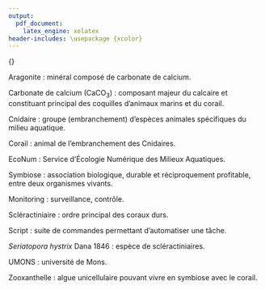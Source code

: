 ```yaml
---
output: 
  pdf_document:
    latex_engine: xelatex
header-includes: \usepackage {xcolor}
---
```


\textcolor{white}{.}


\Huge 
{\bf Lexique}
\vspace{1 cm}


\normalsize
Aragonite : minéral composé de carbonate de calcium.

Carbonate de calcium (CaCO~3~) : composant majeur du calcaire et constituant principal des coquilles d'animaux marins et du corail.

Cnidaire : groupe (embranchement) d'espèces animales spécifiques du milieu aquatique.

Corail : animal de l'embranchement des Cnidaires.

EcoNum : Service d'Écologie Numérique des Milieux Aquatiques.

Symbiose : association biologique, durable et réciproquement profitable, entre deux organismes vivants.

Monitoring : surveillance, contrôle.

Scléractiniaire : ordre principal des coraux durs.

Script : suite de commandes permettant d'automatiser une tâche.

*Seriatopora hystrix* Dana 1846 : espèce de scléractiniaires.

UMONS : université de Mons.

Zooxanthelle : algue unicellulaire pouvant vivre en symbiose avec le corail.


\null
\newpage
